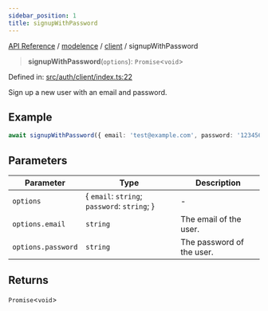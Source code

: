 ```yaml
---
sidebar_position: 1
title: signupWithPassword
---
```


[API Reference](/api-reference/modelence/client/functions/../../../index) / [modelence](/api-reference/modelence/client/functions/../../index) / [client](/api-reference/modelence/client/functions/../index) / signupWithPassword

> **signupWithPassword**(`options`): `Promise`\<`void`\>

Defined in: [src/auth/client/index.ts:22](https://github.com/modelence/modelence/blob/b76bfde8ca036f6681de1ab2886a5a8ccf43aff5/packages/modelence/src/auth/client/index.ts#L22)

Sign up a new user with an email and password.

## Example

```ts
await signupWithPassword({ email: 'test@example.com', password: '12345678' });
```

## Parameters

| Parameter | Type | Description |
| ------ | ------ | ------ |
| `options` | \{ `email`: `string`; `password`: `string`; \} | - |
| `options.email` | `string` | The email of the user. |
| `options.password` | `string` | The password of the user. |

## Returns

`Promise`\<`void`\>
